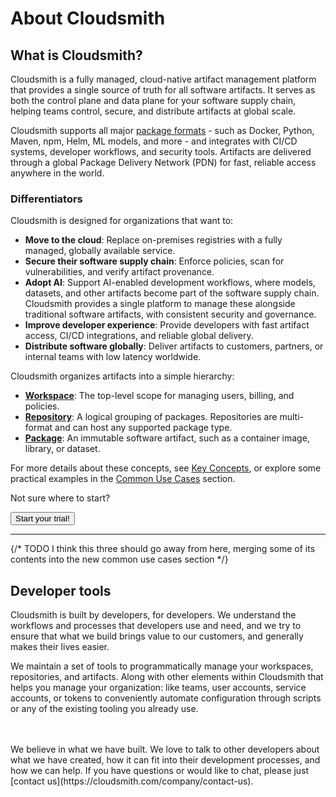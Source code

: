 
# About Cloudsmith

## What is Cloudsmith?

Cloudsmith is a fully managed, cloud-native artifact management platform that provides a single source of truth for all software artifacts. It serves as both the control plane and data plane for your software supply chain, helping teams control, secure, and distribute artifacts at global scale.

Cloudsmith supports all major [package formats](/formats) - such as Docker, Python, Maven, npm, Helm, ML models, and more - and integrates with CI/CD systems, developer workflows, and security tools. Artifacts are delivered through a global Package Delivery Network (PDN) for fast, reliable access anywhere in the world.

### Differentiators

Cloudsmith is designed for organizations that want to:
- **Move to the cloud**: Replace on-premises registries with a fully managed, globally available service.
- **Secure their software supply chain**: Enforce policies, scan for vulnerabilities, and verify artifact provenance.
- **Adopt AI**: Support AI-enabled development workflows, where models, datasets, and other artifacts become part of the software supply chain. Cloudsmith provides a single platform to manage these alongside traditional software artifacts, with consistent security and governance.
- **Improve developer experience**: Provide developers with fast artifact access, CI/CD integrations, and reliable global delivery.
- **Distribute software globally**: Deliver artifacts to customers, partners, or internal teams with low latency worldwide.

Cloudsmith organizes artifacts into a simple hierarchy:
- [**Workspace**](/workspaces): The top-level scope for managing users, billing, and policies.
- [**Repository**](/repositories): A logical grouping of packages. Repositories are multi-format and can host any supported package type.
- [**Package**](/artifact-management): An immutable software artifact, such as a container image, library, or dataset.

For more details about these concepts, see [Key Concepts](/about-cloudsmith/key-concepts), or explore some practical examples in the [Common Use Cases](/about-cloudsmith/common-use-cases) section.

Not sure where to start?

<Flex gap="m" align="center">
  <Button href="https://app.cloudsmith.com/signup" size="xlarge">
    Start your trial!
  </Button>
</Flex>

---

{/* TODO I think this three should go away from here, merging some of its contents into the new common use cases section */}
<Flex gap="s" align="stretch">
  <Card
    title="For Developers"
    description="Dependencies"
    href="/about-cloudsmith/dependencies-for-developers"
    icon="homepage/guide"
    type="simple"
    width="full"
  />
  <Card
    title="For Operations"
    description="Deployment"
    href="/about-cloudsmith/deployment-for-operations"
    icon="homepage/guide"
    type="simple"
    width="full"
  />
  <Card
    title="For Vendors"
    description="Distribution"
    href="./software-distribution"
    icon="homepage/guide"
    type="simple"
    width="full"
  />
</Flex>

## Developer tools

Cloudsmith is built by developers, for developers. We understand the workflows and processes that developers use and need, and we try to ensure that what we build brings value to our customers, and generally makes their lives easier.

We maintain a set of tools to programmatically manage your workspaces, repositories, and artifacts. Along with other elements within Cloudsmith that helps you manage your organization: like teams, user accounts, service accounts, or tokens to conveniently automate configuration through scripts or any of the existing tooling you already use.

<Flex gap="s" align="stretch">
  <Card
    title="Cloudsmith CLI"
    description="Integrate smoothly with Cloudsmith without requiring explicit plugins or tools"
    href="/developer-tools/cli"
    icon="homepage/api"
    linkText="CLI Reference"
    type="simple"
  />
  <Card
    title="REST API"
    description="Retrieve information, upload packages, or take actions programmatically through our API."
    href="/api"
    icon="homepage/api"
    linkText="API Reference"
    type="simple"
  />
  <Card
    title="Visual Studio Code Extension"
    description="View and manage your Cloudsmith packages directly within VS Code."
    href="/developer-tools/vscode"
    icon="homepage/api"
    linkText="Integrate with your IDE"
    type="simple"
  />
  <Card
    title="Webhooks"
    description="Reveive notifications when particular actions take place within Cloudsmith."
    href="./developer-tools/webhooks"
    icon="homepage/api"
    linkText="Get started with Webhooks"
    type="simple"
  />
  <Card
    title="Terraform Provider"
    description="Automate administrative actions with our Terraform provider."
    href="./developer-tools/terraform-provider"
    icon="homepage/api"
    linkText="Cloudsmith Terraform Provider"
    type="simple"
  />
</Flex>
<br></br>
We believe in what we have built. We love to talk to other developers about what we have created, how it can
fit into their development processes, and how we can help. If you have questions or would like to chat, please
just [contact us](https://cloudsmith.com/company/contact-us).
